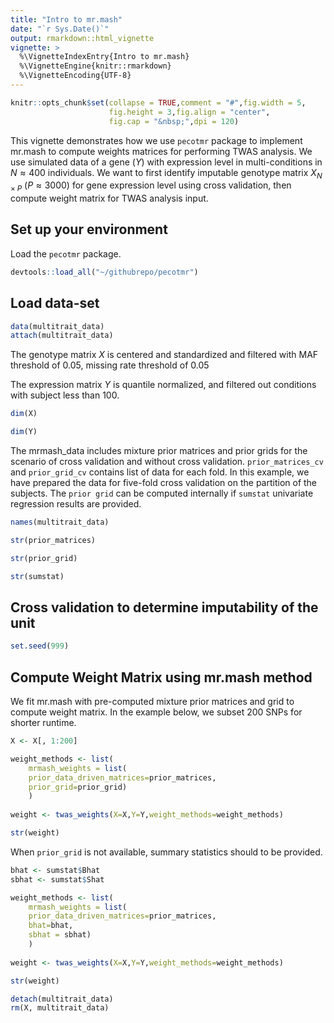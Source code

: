 ```yaml
---
title: "Intro to mr.mash"
date: "`r Sys.Date()`"
output: rmarkdown::html_vignette
vignette: >
  %\VignetteIndexEntry{Intro to mr.mash}
  %\VignetteEngine{knitr::rmarkdown}
  %\VignetteEncoding{UTF-8}
---
```



```r
knitr::opts_chunk$set(collapse = TRUE,comment = "#",fig.width = 5,
                      fig.height = 3,fig.align = "center",
                      fig.cap = "&nbsp;",dpi = 120)
```

This vignette demonstrates how we use `pecotmr` package to implement mr.mash to compute weights 
matrices for performing TWAS analysis. We use simulated data of a gene ($Y$) with expression 
level in multi-conditions in $N \approx 400$ individuals. We want to first identify imputable 
genotype matrix $X_{N\times P}$ ($P\approx3000$) for gene expression level using cross validation, 
then compute weight matrix for TWAS analysis input.  


## Set up your environment

Load the `pecotmr` package.

```r
devtools::load_all("~/githubrepo/pecotmr")
```


## Load data-set

```r
data(multitrait_data)
attach(multitrait_data)
```


The genotype matrix $X$ is centered and standardized and filtered with MAF threshold of 
0.05, missing rate threshold of 0.05

The expression matrix $Y$ is quantile normalized, and filtered out conditions with subject
less than 100. 

```r
dim(X)
```

```r
dim(Y)
```

The mrmash_data includes mixture prior matrices and prior grids for the scenario of 
cross validation and without cross validation. `prior_matrices_cv` and
`prior_grid_cv` contains list of data for each fold. In this example, we have prepared 
the data for five-fold cross validation on the partition of the subjects. 
The `prior grid` can be computed internally if `sumstat` univariate regression results 
are provided.


```r
names(multitrait_data)
```

```r
str(prior_matrices)
```

```r
str(prior_grid)
```

```r
str(sumstat)
```

## Cross validation to determine imputability of the unit

```r
set.seed(999)
```

## Compute Weight Matrix using mr.mash method 

We fit mr.mash with pre-computed mixture prior matrices and grid to compute weight matrix. 
In the example below, we subset 200 SNPs for shorter runtime.


```r
X <- X[, 1:200]

weight_methods <- list(
    mrmash_weights = list(
    prior_data_driven_matrices=prior_matrices,
    prior_grid=prior_grid)
    )
    
weight <- twas_weights(X=X,Y=Y,weight_methods=weight_methods)
```

```r
str(weight)
```

When `prior_grid` is not available, summary statistics should to be provided. 

```r
bhat <- sumstat$Bhat
sbhat <- sumstat$Shat

weight_methods <- list(
    mrmash_weights = list(
    prior_data_driven_matrices=prior_matrices,
    bhat=bhat,
    sbhat = sbhat)
    )
    
weight <- twas_weights(X=X,Y=Y,weight_methods=weight_methods)

str(weight)
```

```r
detach(multitrait_data)
rm(X, multitrait_data)
```

